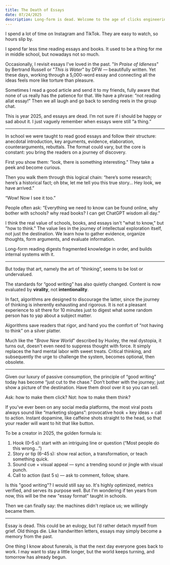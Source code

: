 ```yaml
---
title: The Death of Essays
date: 07/24/2025
description: Long-form is dead. Welcome to the age of clicks engineering. 
---
```


I spend a lot of time on Instagram and TikTok. They are easy to watch, so hours slip by. 

I spend far less time reading essays and books. It used to be a thing for me in middle school, but nowadays not so much. 

Occasionally, I revisit essays I've loved in the past. "*In Praise of Idleness*" by Bertrand Russell or "*This is Water*" by DFW — beautifully written. Yet these days, working through a 5,000-word essay and connecting all the ideas feels more like torture than pleasure. 

Sometimes I read a good article and send it to my friends, fully aware that none of us really has the patience for that. We have a phrase: “not reading allat essay!” Then we all laugh and go back to sending reels in the group chat. 

This is year 2025, and essays are dead. I’m not sure if i should be happy or sad about it. I just vaguely remember when essays were still “a thing.” 

---

In school we were taught to read good essays and follow their structure: anecdotal introduction, key arguments, evidence, elaboration, counterarguments, rebuttals. The format could vary, but the core is constant: you bring the readers on a journey of discovery.

First you show them: “look, there is something interesting.” They take a peek and become curious. 

Then you walk them through this logical chain: “here’s some research; here’s a historical fact; oh btw, let me tell you this true story… Hey look, we have arrived.”

“Wow! Now I see it too.” 

People often ask: “Everything we need to know can be found online, why bother with schools? why read books? I can get ChatGPT wisdom all day.” 

I think the real value of schools, books, and essays isn't "what to know," but "how to think." The value lies in the journey of intellectual exploration itself, not just the destination. We learn how to gather evidence, organize thoughts, form arguments, and evaluate information.

Long-form reading digests fragmented knowledge in order, and builds internal systems with it.

---

But today that art, namely the art of “thinking”, seems to be lost or undervalued. 

The standards for “good writing” has also quietly changed. Content is now evaluated by **virality**, not **intentionality**. 

In fact, algorithms are designed to discourage the latter, since the journey of thinking is inherently exhausting and rigorous. It is not a pleasant experience to sit there for 10 minutes just to digest what some random person has to yap about a subject matter. 

Algorithms save readers that rigor, and hand you the comfort of “not having to think” on a silver platter. 

Much like the "*Brave New World*" described by Huxley, the real dystopia, it turns out, doesn't even need to suppress thought with force. It simply replaces the hard mental labor with sweet treats. Critical thinking, and subsequently the urge to challenge the system, becomes optional, then obsolete.

---

Given our luxury of passive consumption, the principle of “good writing” today has become “just cut to the chase.” Don’t bother with the journey; just show a picture of the destination. Have them drool over it so you can sell. 

Ask: how to make them click? Not: how to make them think? 

If you’ve ever been on any social media platforms, the most viral posts always sound like “marketing slogans”: provocative hook + key ideas + call to action. Instant dopamine, like caffeine shots straight to the head, so that your reader will want to hit that like button. 

To be a creator in 2025, the golden formula is: 

1. Hook (0–5 s): start with an intriguing line or question (“Most people do this wrong…”)
2. Story or tip (6–45 s): show real action, a transformation, or teach something quick.
3. Sound cue + visual appeal — sync a trending sound or jingle with visual punch.
4. Call to action (last 5 s) — ask to comment, follow, share.

Is this "good writing"? I would still say so. It's highly optimized, metrics verified, and serves its purpose well. But I'm wondering if ten years from now, this will be the new "essay format" taught in schools. 

Then we can finally say: the machines didn't replace us; we willingly became them. 

---

Essay is dead. This could be an eulogy, but I’d rather detach myself from grief. Old things die. Like handwritten letters, essays may simply become a memory from the past.

One thing I know about funerals, is that the next day everyone goes back to work. I may want to stay a little longer, but the world keeps turning, and tomorrow has already begun.
